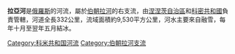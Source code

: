 '''拉亞河'''是[[俄羅斯|俄羅斯]]的河流，屬於[[伯朝拉河|伯朝拉河]]的右支流，由[[涅涅茨自治區|涅涅茨自治區]]和[[科密共和國|科密共和國]]負責管轄，河道全長332公里，流域面積約9,530平方公里，河水主要來自融雪，每年十月至翌年五月結冰。

{{Russia-geo-stub}}
[[Category:科米共和国河流|Category:科米共和国河流]]
[[Category:伯朝拉河支流|Category:伯朝拉河支流]]